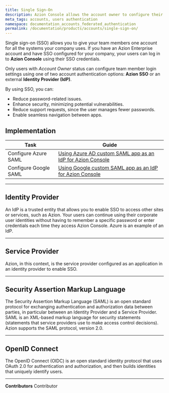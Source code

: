 ```yaml
---
title: Single Sign-On
description: Azion Console allows the account owner to configure their users' login between two account authentication options, SSO from Azion or an external Identity Provider of their choice.
meta_tags: accounts, users authentication
namespace: documentation_accounts_federated_authentication
permalink: /documentation/products/accounts/single-sign-on/
---
```


Single sign-on (SSO) allows you to give your team members one account for all the systems your company uses. If you have an Azion Enterprise account and have SSO configured for your company, your users can log in to **Azion Console** using their SSO credentials.

Only users with *Account Owner* status can configure team member login settings using one of two account authentication options: **Azion SSO** or an external **Identity Provider (IdP)**.

By using SSO, you can:

- Reduce password-related issues.
- Enhance security, minimizing potential vulnerabilities.
- Reduce support requests, since the user manages fewer passwords.
- Enable seamless navigation between apps.


## Implementation

| Task | Guide |
| ---- | ----- |
| Configure Azure SAML| [Using Azure AD custom SAML app as an IdP for Azion Console](/en/documentation/products/guides/sso-azure-saml/) |
| Configure Google SAML | [Using Google custom SAML app as an IdP for Azion Console](/en/documentation/products/guides/sso-google-saml/) |

---

## Identity Provider

An IdP is a trusted entity that allows you to enable SSO to access other sites or services, such as Azion. Your users can continue using their corporate user identities without having to remember a specific password or enter credentials each time they access Azion Console. Azure is an example of an IdP.

---

## Service Provider

Azion, in this context, is the service provider configured as an application in an identity provider to enable SSO.

---

## Security Assertion Markup Language

The Security Assertion Markup Language (SAML) is an open standard protocol for exchanging authentication and authorization data between parties, in particular between an Identity Provider and a Service Provider. SAML is an XML-based markup language for security statements (statements that service providers use to make access control decisions). Azion supports the SAML protocol, version 2.0.

---

## OpenID Connect

The OpenID Connect (OIDC) is an open standard identity protocol that uses OAuth 2.0 for authentication and authorization, and then builds identities that uniquely identify users.



---


**Contributors** <ContributorList>Contributor</ContributorList>
